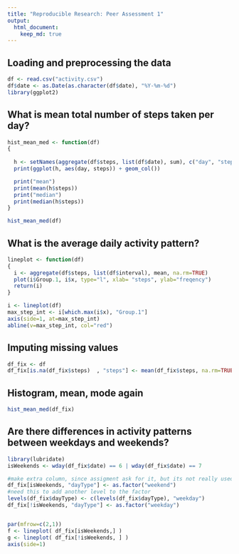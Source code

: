 ```yaml
---
title: "Reproducible Research: Peer Assessment 1"
output: 
  html_document:
    keep_md: true
---
```



## Loading and preprocessing the data
```r
df <- read.csv("activity.csv")
df$date <- as.Date(as.character(df$date), "%Y-%m-%d")
library(ggplot2)
```

## What is mean total number of steps taken per day?
```r
hist_mean_med <- function(df)
{
  
  h <- setNames(aggregate(df$steps, list(df$date), sum), c("day", "steps"))
  print(ggplot(h, aes(day, steps)) + geom_col())

  print("mean")
  print(mean(h$steps))
  print("median")
  print(median(h$steps))
}

hist_mean_med(df)
```


## What is the average daily activity pattern?
```r
lineplot <- function(df)
{
  i <- aggregate(df$steps, list(df$interval), mean, na.rm=TRUE)
  plot(i$Group.1, i$x, type="l", xlab= "steps", ylab="freqency")
  return(i)
}

i <- lineplot(df)
max_step_int <- i[which.max(i$x), "Group.1"]
axis(side=1, at=max_step_int)
abline(v=max_step_int, col="red")
```


## Imputing missing values
```r
df_fix <- df
df_fix[is.na(df_fix$steps)  , "steps"] <- mean(df_fix$steps, na.rm=TRUE)
```


## Histogram, mean, mode again
```r
hist_mean_med(df_fix)
```



## Are there differences in activity patterns between weekdays and weekends?
```r
library(lubridate)
isWeekends <- wday(df_fix$date) == 6 | wday(df_fix$date) == 7

#make extra column, since assigment ask for it, but its not really used.
df_fix[isWeekends, "dayType"] <- as.factor("weekend")
#need this to add another level to the factor
levels(df_fix$dayType) <- c(levels(df_fix$dayType), "weekday")  
df_fix[!isWeekends, "dayType"] <- as.factor("weekday")


par(mfrow=c(2,1))
f <- lineplot( df_fix[isWeekends,] )
g <- lineplot( df_fix[!isWeekends, ] )
axis(side=1)

```